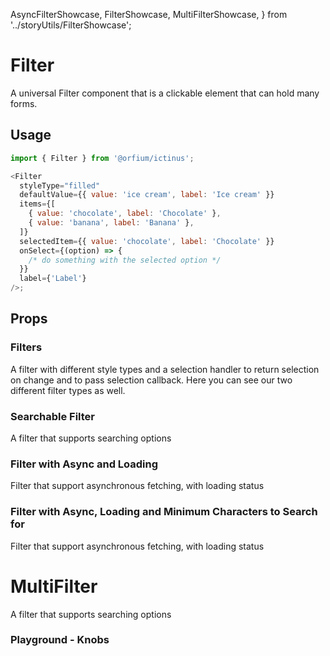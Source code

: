 
  AsyncFilterShowcase,
  FilterShowcase,
  MultiFilterShowcase,
} from '../storyUtils/FilterShowcase';

<Meta of={FilterStories} />

# Filter

A universal Filter component that is a clickable element that can hold many forms.

## Usage

```js
import { Filter } from '@orfium/ictinus';

<Filter
  styleType="filled"
  defaultValue={{ value: 'ice cream', label: 'Ice cream' }}
  items={[
    { value: 'chocolate', label: 'Chocolate' },
    { value: 'banana', label: 'Banana' },
  ]}
  selectedItem={{ value: 'chocolate', label: 'Chocolate' }}
  onSelect={(option) => {
    /* do something with the selected option */
  }}
  label={'Label'}
/>;
```

## Props

<ArgTypes of={Filter} />

### Filters

A filter with different style types and a selection handler to return selection on change and to pass selection callback.
Here you can see our two different filter types as well.

<Canvas of={FilterStories.PresetFilter} />

<Canvas of={FilterStories.AddedFilter} />

### Searchable Filter

A filter that supports searching options

<Canvas of={FilterStories.SearchableFilter} />

### Filter with Async and Loading

Filter that support asynchronous fetching, with loading status

<Canvas of={FilterStories.AsyncFilter} />

### Filter with Async, Loading and Minimum Characters to Search for

Filter that support asynchronous fetching, with loading status

<Canvas of={FilterStories.AsyncFilterWithMinCharacters} />

# MultiFilter

A filter that supports searching options

<Canvas of={FilterStories.MultiFilter} />

### Playground - Knobs

<Canvas of={FilterStories.Playground} />
